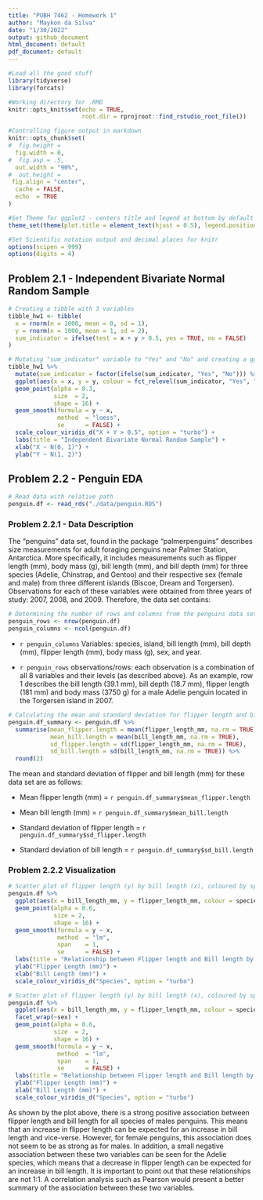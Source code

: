 ```yaml
---
title: "PUBH 7462 - Homework 1"
author: "Maykon da Silva"
date: "1/30/2022"
output: github_document
html_document: default
pdf_document: default
---
```


```r
#Load all the good stuff
library(tidyverse)
library(forcats)

#Working directory for .RMD
knitr::opts_knit$set(echo = TRUE,
                     root.dir = rprojroot::find_rstudio_root_file())

#Controlling figure output in markdown
knitr::opts_chunk$set(
#  fig.height =   
  fig.width = 6,
#  fig.asp = .5,
  out.width = "90%",
#  out.height = 
 fig.align = "center",
  cache = FALSE,
  echo  = TRUE
)

#Set Theme for ggplot2 - centers title and legend at bottom by default
theme_set(theme(plot.title = element_text(hjust = 0.5), legend.position = "bottom"))

#Set Scientific notation output and decimal places for knitr
options(scipen = 999)
options(digits = 4)
```

## Problem 2.1 - Independent Bivariate Normal Random Sample

```r

# Creating a tibble with 3 variables
tibble_hw1 <- tibble(
  x = rnorm(n = 1000, mean = 0, sd = 1),
  y = rnorm(n = 1000, mean = 1, sd = 2),
  sum_indicator = ifelse(test = x + y > 0.5, yes = TRUE, no = FALSE)
)

# Mutating "sum_indicator" variable to "Yes" and "No" and creating a ggplot
tibble_hw1 %>%
  mutate(sum_indicator = factor(ifelse(sum_indicator, "Yes", "No"))) %>%
  ggplot(aes(x = x, y = y, colour = fct_relevel(sum_indicator, "Yes", "No"))) +
  geom_point(alpha = 0.3,
             size  = 2,
             shape = 16) +
  geom_smooth(formula = y ~ x,
              method  = "loess",
              se      = FALSE) +
  scale_colour_viridis_d("X + Y > 0.5", option = "turbo") +
  labs(title = "Independent Bivariate Normal Random Sample") +
  xlab("X ~ N(0, 1)") +
  ylab("Y ~ N(1, 2)")
```

## Problem 2.2 - Penguin EDA

```r

# Read data with relative path
penguin.df <- read_rds("./data/penguin.RDS")
```

### Problem 2.2.1 - Data Description

The "penguins" data set, found in the package "palmerpenguins" describes size measurements for adult foraging penguins near Palmer Station, Antarctica. More specifically, it includes measurements such as flipper length (mm), body mass (g), bill length (mm), and bill depth (mm) for three species (Adelie, Chinstrap, and Gentoo) and their respective sex (female and male) from three different islands (Biscoe, Dream and Torgersen). Observations for each of these variables were obtained from three years of study: 2007, 2008, and 2009. Therefore, the data set contains:

```r

# Determining the number of rows and columns from the penguins data set
penguin_rows <- nrow(penguin.df)
penguin_columns <- ncol(penguin.df)
```

- `r penguin_columns` Variables: species, island, bill length (mm), bill depth (mm), flipper length (mm), body mass (g), sex, and year. 

- `r penguin_rows` observations/rows: each observation is a combination of all 8 variables and their levels (as described above). As an example, row 1 describes the bill length (39.1 mm), bill depth (18.7 mm), flipper length (181 mm) and body mass (3750 g) for a male Adelie penguin located in the Torgersen island in 2007. 

```r

# Calculating the mean and standard deviation for flipper length and bill length
penguin.df_summary <- penguin.df %>%
  summarise(mean_flipper.length = mean(flipper_length_mm, na.rm = TRUE),
            mean_bill.length = mean(bill_length_mm, na.rm = TRUE),
            sd_flipper.length = sd(flipper_length_mm, na.rm = TRUE),
            sd_bill.length = sd(bill_length_mm, na.rm = TRUE)) %>%
  round(2)
```

The mean and standard deviation of flipper and bill length (mm) for these data set are as follows:

- Mean flipper length (mm) = `r penguin.df_summary$mean_flipper.length`

- Mean bill length (mm) = `r penguin.df_summary$mean_bill.length`

- Standard deviation of flipper length = `r penguin.df_summary$sd_flipper.length`

- Standard deviation of bill length = `r penguin.df_summary$sd_bill.length`


### Problem 2.2.2 Visualization

```r

# Scatter plot of flipper length (y) by bill length (x), coloured by species
penguin.df %>%
  ggplot(aes(x = bill_length_mm, y = flipper_length_mm, colour = species)) +
  geom_point(alpha = 0.6,
             size = 2,
             shape = 16) +
  geom_smooth(formula = y ~ x,
              method  = "lm",
              span    = 1,
              se      = FALSE) +
  labs(title = "Relationship between Flipper length and Bill length by Species") +
  ylab("Flipper Length (mm)") +
  xlab("Bill Length (mm)") +
  scale_colour_viridis_d("Species", option = "turbo")
```

```r

# Scatter plot of flipper length (y) by bill length (x), coloured by species and separated by sex
penguin.df %>%
  ggplot(aes(x = bill_length_mm, y = flipper_length_mm, colour = species)) +
  facet_wrap(~sex) +
  geom_point(alpha = 0.6,
             size  = 2,
             shape = 16) +
  geom_smooth(formula = y ~ x,
              method  = "lm",
              span    = 1,
              se      = FALSE) +
  labs(title = "Relationship between Flipper length and Bill length by Species given Sex") +
  ylab("Flipper Length (mm)") +
  xlab("Bill Length (mm)") +
  scale_colour_viridis_d("Species", option = "turbo")
```

As shown by the plot above, there is a strong positive association between flipper length and bill length for all species of males penguins. This means that an increase in flipper length can be expected for an increase in bill length and vice-verse. However, for female penguins, this association does not seem to be as strong as for males. In addition, a small negative association between these two variables can be seen for the Adelie species, which means that a decrease in flipper length can be expected for an increase in bill length. It is important to point out that these relationships are not 1:1. A correlation analysis such as Pearson would present a better summary of the association between these two variables. 
